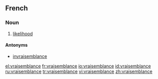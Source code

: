 ==French==

===Noun===
{{fr-noun|f}}

# [[likelihood]]

====Antonyms====
* [[invraisemblance]]

[[el:vraisemblance]]
[[fr:vraisemblance]]
[[io:vraisemblance]]
[[id:vraisemblance]]
[[ru:vraisemblance]]
[[tr:vraisemblance]]
[[vi:vraisemblance]]
[[zh:vraisemblance]]